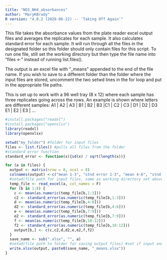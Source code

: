 ```yaml
---
title: "NO3_NH4_absorbances"
author: "MaryKBrady"
R version: "4.0.2 (2020-06-22) -- 'Taking Off Again'"
---
```

This file takes the absorbance values from the plate reader excel output files and averages the replicates for each sample. It also calculates standard error for each sample. It will run through all the files in the designated folder so this folder should only contain files for this script. To run one file, still set the working directory but then type the file name into "files <-" instead of running list.files().

The output is an excel file with "_means" appended to the end of the file name. If you wish to save to a different folder than the folder where the input files are stored, uncomment the two setwd lines in the for loop and put in the appropriate file paths. 

This is set up to work with a 96 well tray (8 x 12) where each sample has three replicates going across the rows. An example is shown where letters are different samples:
A1 | A2 | A3 | B1 | B2 | B3 |C1 | C2 | C3 | D1 | D2 | D3
E1 | E2 | E3 | ...

```r
#install.packages("readxl")
#install.packages("openxlsx")
library(readxl)
library(openxlsx)

setwd("my_folder") #folder for input files
files <- list.files() #pulls all files from the folder
#standard error function
standard_error <- function(x){sd(x) / sqrt(length(x))}

for (a in files) {
  output <- matrix(nrow = 8, ncol = 8)
  colnames(output) <-c("mean 1-3", "stnd error 1-3", "mean 4-6", "stnd error 4-6", "mean 7-9", "stnd error 7-9", "mean 10-12", "stnd error 10-12")
  #setwd(file path for input files, same as working directory set above)  #set if input and output folders differ
  temp_file <- read_excel(a, col_names = F)
  for (b in 1:8) {
    c <- mean(as.numeric(temp_file[b,1:3]))
    c2 <- standard_error(as.numeric(temp_file[b,1:3]))
    d <- mean(as.numeric(temp_file[b,4:6]))
    d2 <- standard_error(as.numeric(temp_file[b,4:6]))
    e <- mean(as.numeric(temp_file[b,7:9]))
    e2 <- standard_error(as.numeric(temp_file[b,7:9]))
    f <- mean(as.numeric(temp_file[b,10:12]))
    f2 <- standard_error(as.numeric(temp_file[b,10:12]))
    output[b,] <- c(c,c2,d,d2,e,e2,f,f2)
  }
  save_name <- sub(".xlsx", "", a)
  #setwd(file path to folder for saving output files) #set if input and output folders differ  
  write.xlsx(output, paste0(save_name, "_means.xlsx"))
}
```

